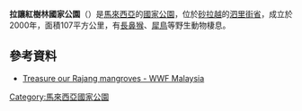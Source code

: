 {{Onesource|time=2021-04-09T03:06:28+00:00}}
{{Infobox protected area 
| name = 拉让红树林国家公园
| iucn_category = II
| photo = 
| photo_caption = 
| map = Borneo
| map_caption = 
| map_width = 
| label = '''拉让红树林'''
| label_position = top
| location = {{MAS}}{{Sarawak}}
| nearest_city = [[泗里街|泗里街]]
| coordinates = {{coord|2|05|N|111|16|E|format=dms|display=inline,title}}
| area_km2 = 107
| established = 2000
| visitation_num = 
| visitation_year = 
| governing_body =
}}

'''拉讓紅樹林國家公園'''（{{lang-ms|Taman Negara Bakau Rajang}}）是[[馬來西亞|馬來西亞]]的[[國家公園|國家公園]]，位於[[砂拉越|砂拉越]]的[[泗里街省|泗里街省]]，成立於2000年，面積107平方公里，有[[長鼻猴|長鼻猴]]、[[犀鳥科|犀鳥]]等野生動物棲息。

==參考資料==
{{Portal|马来西亚}}
* [http://www.wwf.org.my/media_and_information/updates__former_newsroom_main_/?uNewsID=23325 Treasure our Rajang mangroves - WWF Malaysia] {{Wayback|url=http://www.wwf.org.my/media_and_information/updates__former_newsroom_main_/?uNewsID=23325 |date=20170319005320 }}

{{Malaysia-geo-stub}}
{{马来西亚国家公园}}
[[Category:馬來西亞國家公園|Category:馬來西亞國家公園]]